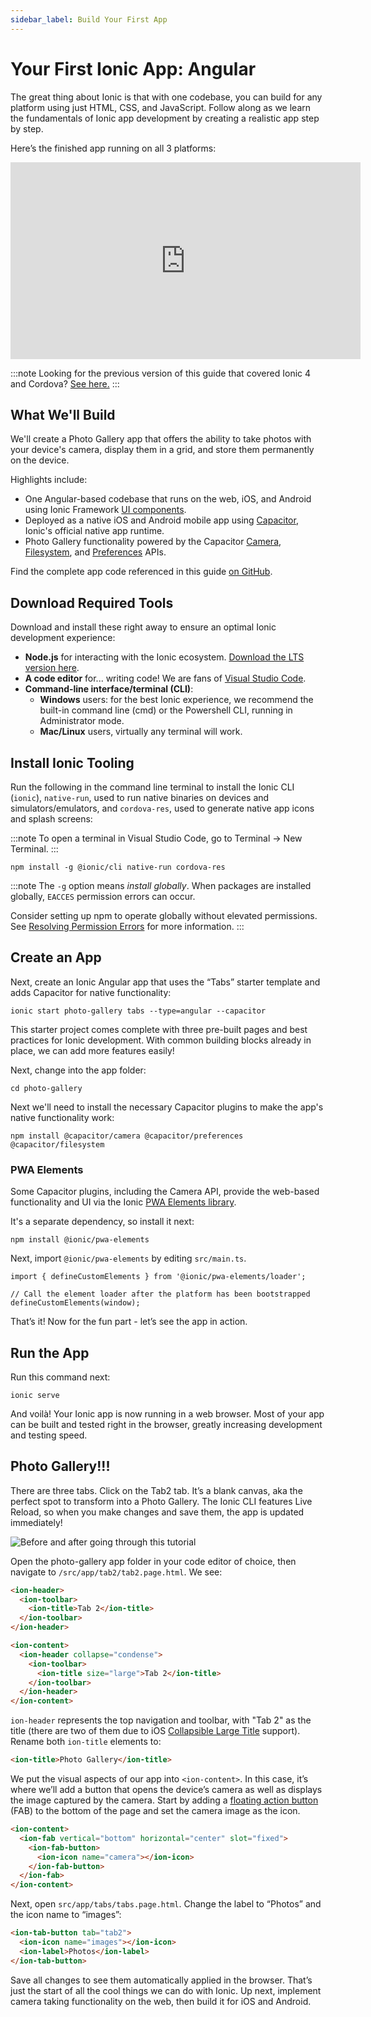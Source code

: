 ```yaml
---
sidebar_label: Build Your First App
---
```


# Your First Ionic App: Angular

The great thing about Ionic is that with one codebase, you can build for any platform using just HTML, CSS, and JavaScript. Follow along as we learn the fundamentals of Ionic app development by creating a realistic app step by step.

Here’s the finished app running on all 3 platforms:

<iframe
  width="560"
  height="315"
  src="https://www.youtube.com/embed/0ASQ13Y1Rk4"
  frameBorder="0"
  allow="accelerometer; autoplay; encrypted-media; gyroscope; picture-in-picture"
  allowFullScreen
></iframe>

:::note
Looking for the previous version of this guide that covered Ionic 4 and Cordova? [See here.](../developer-resources/guides/first-app-v4/intro.mdx)
:::

## What We'll Build

We'll create a Photo Gallery app that offers the ability to take photos with your device's camera, display them in a grid, and store them permanently on the device.

Highlights include:

- One Angular-based codebase that runs on the web, iOS, and Android using Ionic Framework [UI components](https://ionicframework.com/docs/components).
- Deployed as a native iOS and Android mobile app using [Capacitor](https://capacitorjs.com), Ionic's official native app runtime.
- Photo Gallery functionality powered by the Capacitor [Camera](https://capacitorjs.com/docs/apis/camera), [Filesystem](https://capacitorjs.com/docs/apis/filesystem), and [Preferences](https://capacitorjs.com/docs/apis/preferences) APIs.

Find the complete app code referenced in this guide [on GitHub](https://github.com/ionic-team/photo-gallery-capacitor-ng).

## Download Required Tools

Download and install these right away to ensure an optimal Ionic development experience:

- **Node.js** for interacting with the Ionic ecosystem. [Download the LTS version here](https://nodejs.org/en/).
- **A code editor** for... writing code! We are fans of [Visual Studio Code](https://code.visualstudio.com/).
- **Command-line interface/terminal (CLI)**:
  - **Windows** users: for the best Ionic experience, we recommend the built-in command line (cmd) or the Powershell
    CLI, running in Administrator mode.
  - **Mac/Linux** users, virtually any terminal will work.

## Install Ionic Tooling

Run the following in the command line terminal to install the Ionic CLI (`ionic`), `native-run`, used to run native binaries on devices and simulators/emulators, and `cordova-res`, used to generate native app icons and splash screens:

:::note
To open a terminal in Visual Studio Code, go to Terminal -> New Terminal.
:::

```shell
npm install -g @ionic/cli native-run cordova-res
```

:::note
The `-g` option means _install globally_. When packages are installed globally, `EACCES` permission errors can occur.

Consider setting up npm to operate globally without elevated permissions. See [Resolving Permission Errors](../developing/tips.mdx#resolving-permission-errors) for more information.
:::

## Create an App

Next, create an Ionic Angular app that uses the “Tabs” starter template and adds Capacitor for native functionality:

```shell
ionic start photo-gallery tabs --type=angular --capacitor
```

This starter project comes complete with three pre-built pages and best practices for Ionic development. With common building blocks already in place, we can add more features easily!

Next, change into the app folder:

```shell
cd photo-gallery
```

Next we'll need to install the necessary Capacitor plugins to make the app's native functionality work:

```shell
npm install @capacitor/camera @capacitor/preferences @capacitor/filesystem
```

### PWA Elements

Some Capacitor plugins, including the Camera API, provide the web-based functionality and UI via the Ionic [PWA Elements library](https://github.com/ionic-team/ionic-pwa-elements).

It's a separate dependency, so install it next:

```shell
npm install @ionic/pwa-elements
```

Next, import `@ionic/pwa-elements` by editing `src/main.ts`.

```tsx
import { defineCustomElements } from '@ionic/pwa-elements/loader';

// Call the element loader after the platform has been bootstrapped
defineCustomElements(window);
```

That’s it! Now for the fun part - let’s see the app in action.

## Run the App

Run this command next:

```shell
ionic serve
```

And voilà! Your Ionic app is now running in a web browser. Most of your app can be built and tested right in the browser, greatly increasing development and testing speed.

## Photo Gallery!!!

There are three tabs. Click on the Tab2 tab. It’s a blank canvas, aka the perfect spot to transform into a Photo Gallery. The Ionic CLI features Live Reload, so when you make changes and save them, the app is updated immediately!

![Before and after going through this tutorial](/img/guides/first-app-cap-ng/email-photogallery.gif)

Open the photo-gallery app folder in your code editor of choice, then navigate to `/src/app/tab2/tab2.page.html`. We see:

```html
<ion-header>
  <ion-toolbar>
    <ion-title>Tab 2</ion-title>
  </ion-toolbar>
</ion-header>

<ion-content>
  <ion-header collapse="condense">
    <ion-toolbar>
      <ion-title size="large">Tab 2</ion-title>
    </ion-toolbar>
  </ion-header>
</ion-content>
```

`ion-header` represents the top navigation and toolbar, with "Tab 2" as the title (there are two of them due to iOS [Collapsible Large Title](https://ionicframework.com/docs/api/title#collapsible-large-titles) support). Rename both `ion-title` elements to:

```html
<ion-title>Photo Gallery</ion-title>
```

We put the visual aspects of our app into `<ion-content>`. In this case, it’s where we’ll add a button that opens the device’s camera as well as displays the image captured by the camera. Start by adding a [floating action button](https://ionicframework.com/docs/api/fab) (FAB) to the bottom of the page and set the camera image as the icon.

```html
<ion-content>
  <ion-fab vertical="bottom" horizontal="center" slot="fixed">
    <ion-fab-button>
      <ion-icon name="camera"></ion-icon>
    </ion-fab-button>
  </ion-fab>
</ion-content>
```

Next, open `src/app/tabs/tabs.page.html`. Change the label to “Photos” and the icon name to “images”:

```html
<ion-tab-button tab="tab2">
  <ion-icon name="images"></ion-icon>
  <ion-label>Photos</ion-label>
</ion-tab-button>
```

Save all changes to see them automatically applied in the browser. That’s just the start of all the cool things we can do with Ionic. Up next, implement camera taking functionality on the web, then build it for iOS and Android.
